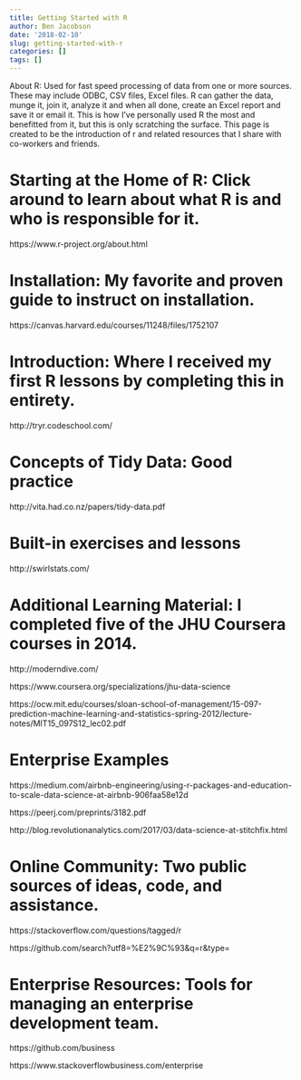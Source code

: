 ```yaml
---
title: Getting Started with R
author: Ben Jacobson
date: '2018-02-10'
slug: getting-started-with-r
categories: []
tags: []
---
```


About R: Used for fast speed processing of data from one or more sources. These may include ODBC, CSV files, Excel files. R can gather the data, munge it, join it, analyze it and when all done, create an Excel report and save it or email it. This is how I've personally used R the most and benefitted from it, but this is only scratching the surface. This page is created to be the introduction of r and related resources that I share with co-workers and friends.

# Starting at the Home of R: Click around to learn about what R is and who is responsible for it.

https://www.r-project.org/about.html

# Installation: My favorite and proven guide to instruct on installation.

https://canvas.harvard.edu/courses/11248/files/1752107

# Introduction: Where I received my first R lessons by completing this in entirety.

http://tryr.codeschool.com/

# Concepts of Tidy Data: Good practice

http://vita.had.co.nz/papers/tidy-data.pdf

# Built-in exercises and lessons

http://swirlstats.com/

# Additional Learning Material: I completed five of the JHU Coursera courses in 2014.

http://moderndive.com/

https://www.coursera.org/specializations/jhu-data-science

https://ocw.mit.edu/courses/sloan-school-of-management/15-097-prediction-machine-learning-and-statistics-spring-2012/lecture-notes/MIT15_097S12_lec02.pdf

# Enterprise Examples

https://medium.com/airbnb-engineering/using-r-packages-and-education-to-scale-data-science-at-airbnb-906faa58e12d

https://peerj.com/preprints/3182.pdf

http://blog.revolutionanalytics.com/2017/03/data-science-at-stitchfix.html

# Online Community: Two public sources of ideas, code, and assistance.

https://stackoverflow.com/questions/tagged/r

https://github.com/search?utf8=%E2%9C%93&q=r&type=

# Enterprise Resources: Tools for managing an enterprise development team.

https://github.com/business

https://www.stackoverflowbusiness.com/enterprise